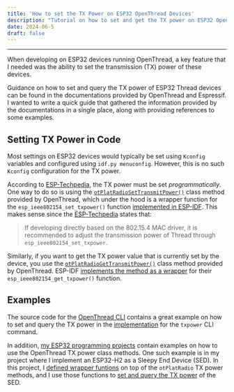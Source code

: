 ```yaml
---
title: 'How to set the TX Power on ESP32 OpenThread Devices'
description: "Tutorial on how to set and get the TX power on ESP32 OpenThread devices when using ESP-IDF."
date: 2024-06-5
draft: false
---
```



---

When developing on ESP32 devices running OpenThread, a key feature that I needed was the ability to set the transmission (TX) power of these devices.

Guidance on how to set and query the TX power of ESP32 Thread devices can be found in the documentations provided by OpenThread and Espressif. I wanted to write a quick guide that gathered the information provided by the documentations in a single place, along with providing references to some examples.

## Setting TX Power in Code

Most settings on ESP32 devices would typically be set using `Kconfig` variables and configured using `idf.py menuconfig`. However, this is no such `Kconfig` configuration for the TX power.

According to [ESP-Techpedia](https://docs.espressif.com/projects/esp-techpedia/en/latest/esp-friends/advanced-development/performance/modify-tx-power.html#thread-tx-power), the TX power must be set *programmatically*. One way to do so is using the [`otPlatRadioSetTransmitPower()`]((https://openthread.io/reference/group/radio-config#otplatradiosettransmitpower)) class method provided by OpenThread, which under the hood is a wrapper function for the `esp_ieee802154_set_txpower()` function [implemented in ESP-IDF](https://github.com/espressif/esp-idf/blob/master/components/openthread/src/port/esp_openthread_radio.c#L441). This makes sense since the [ESP-Techpedia](https://docs.espressif.com/projects/esp-techpedia/en/latest/esp-friends/advanced-development/performance/modify-tx-power.html#thread-tx-power) states that:

> If developing directly based on the 802.15.4 MAC driver, it is recommended to adjust the transmission power of Thread through `esp_ieee802154_set_txpower`.

Similarly, if you want to get the TX power value that is currently set by the device, you use the [`otPlatRadioGetTransmitPower()`](https://openthread.io/reference/group/radio-config#group__radio-config_1gadba7cca4c1176c4efeb789b1f90a5057) class method provided by OpenThread. ESP-IDF [implements the method as a wrapper](https://github.com/espressif/esp-idf/blob/master/components/openthread/src/port/esp_openthread_radio.c#L434) for their `esp_ieee802154_get_txpower()` function.

## Examples

The source code for the [OpenThread CLI](https://github.com/openthread/openthread/blob/main/src/cli/cli.cpp) contains a great example on how to set and query the TX power in the [implementation](https://github.com/openthread/openthread/blob/main/src/cli/cli.cpp#L6738) for the `txpower` CLI command.

In addition, [my ESP32 programming projects](https://github.com/UCSC-ThreadAscon) contain examples on how to use the OpenThread TX power class methods. One such example is in my project where I implement an ESP32-H2 as a Sleepy End Device (SED). In this project, I [defined wrapper funtions](https://github.com/UCSC-ThreadAscon/energy-usage-sed-simple/blob/main/main/txpower.c) on top of the `otPlatRadio` TX power methods, and I use those functions to [set and query the TX power](https://github.com/UCSC-ThreadAscon/energy-usage-sed-simple/blob/main/main/main.c#L253) of the SED.